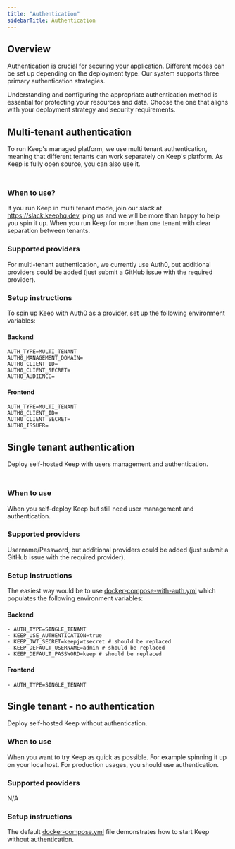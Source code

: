 ```yaml
---
title: "Authentication"
sidebarTitle: Authentication
---
```


## Overview

<Tip>Authentication is crucial for securing your application. Different modes can be set up depending on the deployment type. Our system supports three primary authentication strategies.</Tip>

Understanding and configuring the appropriate authentication method is essential for protecting your resources and data. Choose the one that aligns with your deployment strategy and security requirements.

## Multi-tenant authentication
To run Keep's managed platform, we use multi tenant authentication, meaning that different tenants can work separately on Keep's platform. As Keep is fully open source, you can also use it.
<Frame
    width="100"
  height="200">
  <img height="10" src="/images/multitenant.png" />
</Frame>

### When to use?
<Info>If you run Keep in multi tenant mode, join our slack at https://slack.keephq.dev, ping us and we will be more than happy to help you spin it up.</Info>
When you run Keep for more than one tenant  with clear separation between tenants.


### Supported providers
For multi-tenant authentication, we currently use Auth0, but additional providers could be added (just submit a GitHub issue with the required provider).

### Setup instructions
To spin up Keep with Auth0 as a provider, set up the following environment variables:
#### Backend
```
AUTH_TYPE=MULTI_TENANT
AUTH0_MANAGEMENT_DOMAIN=
AUTH0_CLIENT_ID=
AUTH0_CLIENT_SECRET=
AUTH0_AUDIENCE=
```
#### Frontend
```
AUTH_TYPE=MULTI_TENANT
AUTH0_CLIENT_ID=
AUTH0_CLIENT_SECRET=
AUTH0_ISSUER=
```

## Single tenant authentication
Deploy self-hosted Keep with users management and authentication.
<Frame
    width="100"
  height="200">
  <img height="10" src="/images/singletenant.png" />
</Frame>

### When to use
When you self-deploy Keep but still need user management and authentication.

### Supported providers
Username/Password, but additional providers could be added (just submit a GitHub issue with the required provider).


### Setup instructions
The easiest way would be to use [docker-compose-with-auth.yml](https://github.com/keephq/keep/blob/main/docker-compose-with-auth.yaml) which populates the following environment variables:

#### Backend
```
- AUTH_TYPE=SINGLE_TENANT
- KEEP_USE_AUTHENTICATION=true
- KEEP_JWT_SECRET=keepjwtsecret # should be replaced
- KEEP_DEFAULT_USERNAME=admin # should be replaced
- KEEP_DEFAULT_PASSWORD=keep # should be replaced
```
#### Frontend
```
- AUTH_TYPE=SINGLE_TENANT
```

## Single tenant - no authentication
Deploy self-hosted Keep without authentication.

### When to use
When you want to try Keep as quick as possible. For example spinning it up on your localhost. For production usages, you should use authentication.

### Supported providers
N/A

### Setup instructions
The default [docker-compose.yml](https://github.com/keephq/keep/blob/main/docker-compose.yaml) file demonstrates how to start Keep without authentication.
